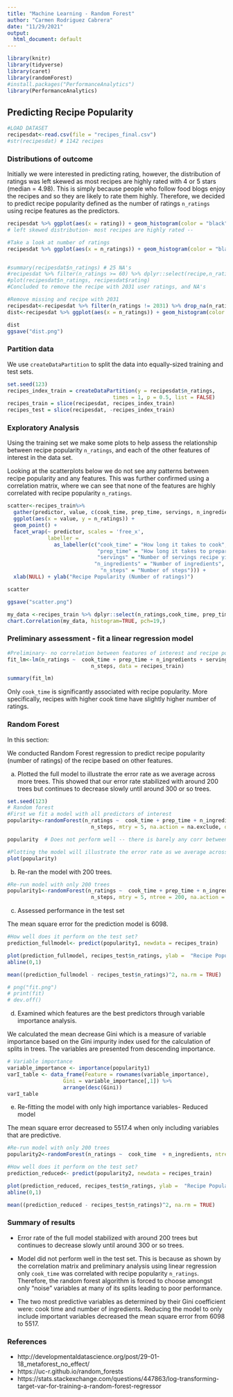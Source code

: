 ```yaml
---
title: "Machine Learning - Random Forest"
author: "Carmen Rodriguez Cabrera"
date: "11/29/2021"
output:
  html_document: default
---
```


```r
library(knitr)
library(tidyverse)
library(caret)
library(randomForest)
#install.packages("PerformanceAnalytics")
library(PerformanceAnalytics)
```

## Predicting Recipe Popularity 

```r
#LOAD DATASET
recipesdat<-read.csv(file = "recipes_final.csv")
#str(recipesdat) # 1142 recipes
```

###  Distributions of outcome

Initially we were interested in predicting rating, however, the distribution of ratings was left skewed as most recipes are highly rated with 4 or 5 stars (median = 4.98). This is simply because people who follow food blogs enjoy the recipes and so they are likely to rate them highly. Therefore, we decided to predict recipe popularity defined as the number of ratings `n_ratings` using recipe features as the predictors.

```r
recipesdat %>% ggplot(aes(x = rating)) + geom_histogram(color = "black", fill = "white") + labs( x = "User Ratings", y= "Counts", title = "Distribution of user ratings (Number of ratings)") 
# left skewed distribution- most recipes are highly rated --

```


```r
#Take a look at number of ratings
recipesdat %>% ggplot(aes(x = n_ratings)) + geom_histogram(color = "black", fill = "white", binwidth = 50) + labs( x = "Number of ratings", title = "Distribution of Recipe Popularity (Number of ratings)") 


#summary(recipesdat$n_ratings) # 25 NA's
#recipesdat %>% filter(n_ratings >= 60) %>% dplyr::select(recipe,n_ratings, rating)
#plot(recipesdat$n_ratings, recipesdat$rating)
#Concluded to remove the recipe with 2031 user ratings, and NA's

```


```r
#Remove missing and recipe with 2031
recipesdat<-recipesdat %>% filter(n_ratings != 2031) %>% drop_na(n_ratings) #1116
dist<-recipesdat %>% ggplot(aes(x = n_ratings)) + geom_histogram(color = "black", fill = "white", binwidth = 50) + labs( x = "Number of ratings", title = "Distribution of Recipe Popularity (Number of ratings)") 

dist
ggsave("dist.png")
```


### Partition data 

We use `createDataPartition` to split the  data into equally-sized training and test sets. 

```r
set.seed(123)
recipes_index_train = createDataPartition(y = recipesdat$n_ratings, 
                                  times = 1, p = 0.5, list = FALSE)
recipes_train = slice(recipesdat, recipes_index_train)
recipes_test = slice(recipesdat, -recipes_index_train)
```

### Exploratory Analysis 

Using the training set we  make some plots to help assess the relationship between recipe popularity  `n_ratings`, and each of the other features of interest in the data set. 

Looking at the scatterplots below we do not see any patterns  between recipe popularity and any features. This was further confirmed using a correlation matrix, where we can see that none of the features are highly correlated with recipe popularity `n_ratings`.

```r
scatter<-recipes_train%>% 
  gather(predictor, value, c(cook_time, prep_time, servings, n_ingredients, n_steps)) %>% 
  ggplot(aes(x = value, y = n_ratings)) + 
  geom_point() + 
  facet_wrap(~ predictor, scales = 'free_x', 
             labeller = 
               as_labeller(c("cook_time" = "How long it takes to cook", 
                             "prep_time" = "How long it takes to prepare", 
                             "servings" = "Number of servings recipe yields",
                            "n_ingredients" = "Number of ingredients",
                              "n_steps" = "Number of steps"))) + 
  xlab(NULL) + ylab("Recipe Popularity (Number of ratings)")

scatter

ggsave("scatter.png")

```


```r
my_data <-recipes_train %>% dplyr::select(n_ratings,cook_time, prep_time, servings, n_ingredients, n_steps)
chart.Correlation(my_data, histogram=TRUE, pch=19,)
```
###  Preliminary assessment - fit a linear regression model 

```r
#Preliminary- no correlation between features of interest and recipe popularity (number of ratings)
fit_lm<-lm(n_ratings ~  cook_time + prep_time + n_ingredients + servings + 
                           n_steps, data = recipes_train)

summary(fit_lm)
```

Only `cook_time` is significantly associated with recipe popularity. More specifically, recipes with higher cook time have slightly higher number of ratings.


###  Random Forest 

In this section:

We conducted Random Forest regression to predict recipe popularity (number of ratings) of the recipe based on other features. 

a) Plotted the full model to illustrate the error rate as we average across more trees. This showed that our error rate stabilized with around 200 trees but continues to decrease slowly until around 300 or so trees.
  
```r
set.seed(123)
# Random forest
#First we fit a model with all predictors of interest
popularity<-randomForest(n_ratings ~  cook_time + prep_time + n_ingredients + servings + 
                           n_steps, mtry = 5, na.action = na.exclude, data = recipes_train)

popularity  # Does not perform well -- there is barely any corr between outcome and predictors

#Plotting the model will illustrate the error rate as we average across more trees and shows that our error rate stabilizes with around 200 trees but continues to decrease slowly until around 300 or so trees.
plot(popularity)
```

b)  Re-ran the model with 200 trees. 
```r
#Re-run model with only 200 trees
popularity1<-randomForest(n_ratings ~  cook_time + prep_time + n_ingredients + servings + 
                           n_steps, mtry = 5, ntree = 200, na.action = na.exclude, data = recipes_train)

```

c) Assessed performance in the test set

The mean square error for the prediction model is 6098.

```r

#How well does it perform on the test set?
prediction_fullmodel<- predict(popularity1, newdata = recipes_train)

plot(prediction_fullmodel, recipes_test$n_ratings, ylab =  "Recipe Popularity observed", xlab = "Predicted Recipe Popularity in full model") #that's not very good
abline(0,1)

mean((prediction_fullmodel - recipes_test$n_ratings)^2, na.rm = TRUE)

# png("fit.png")
# print(fit)
# dev.off()


```

d) Examined which features are the best predictors through variable importance analysis. 

We calculated the mean decrease Gini which is a measure of variable importance based on the Gini impurity index used for the calculation of splits in trees. The variables are presented from descending importance.

```r
# Variable importance
variable_importance <- importance(popularity1) 
varI_table <- data_frame(Feature = rownames(variable_importance),
                  Gini = variable_importance[,1]) %>%
                  arrange(desc(Gini))
varI_table

```


e) Re-fitting the model with only high importance variables- Reduced model

The mean square error decreased to 5517.4 when only including variables that are predictive.

```r
#Re-run model with only 200 trees
popularity2<-randomForest(n_ratings ~  cook_time  + n_ingredients, ntree = 200, na.action = na.exclude, data = recipes_train)

#How well does it perform on the test set?
prediction_reduced<- predict(popularity2, newdata = recipes_train)

plot(prediction_reduced, recipes_test$n_ratings, ylab =  "Recipe Popularity observed", xlab = "Predicted Recipe Popularity in reduced model") #that's not very good
abline(0,1)

mean((prediction_reduced - recipes_test$n_ratings)^2, na.rm = TRUE)

```


### Summary of results

-  Error rate of the full model  stabilized with around 200 trees but continues to decrease slowly until around 300 or so trees.

-  Model did not perform well in the test set. This is because as shown by the correlation matrix and preliminary analysis using linear regression only `cook_time` was correlated with recipe popularity `n_ratings`. Therefore, the random forest algorithm  is forced to choose amongst only "noise" variables at many of its splits leading to poor performance.   

- The two most predictive variables as determined by their Gini coefficient were: cook time and number of ingredients.
Reducing the model to only include important variables decreased the mean square error from  6098 to 5517.



### References
- http://developmentaldatascience.org/post/29-01-18_metaforest_no_effect/
- https://uc-r.github.io/random_forests
- https://stats.stackexchange.com/questions/447863/log-transforming-target-var-for-training-a-random-forest-regressor






